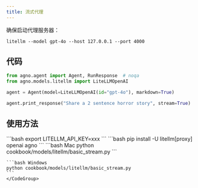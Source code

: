 ```yaml
---
title: 流式代理
---
```


确保启动代理服务器：

```shell
litellm --model gpt-4o --host 127.0.0.1 --port 4000
```

## 代码

```python cookbook/models/litellm_openai/basic_stream.py
from agno.agent import Agent, RunResponse  # noqa
from agno.models.litellm import LiteLLMOpenAI

agent = Agent(model=LiteLLMOpenAI(id="gpt-4o"), markdown=True)

agent.print_response("Share a 2 sentence horror story", stream=True)
```

## 使用方法

<Steps>
  <Snippet file="create-venv-step.mdx" />

  <Step title="设置你的 API 密钥">
    ```bash
    export LITELLM_API_KEY=xxx
    ```
  </Step>

  <Step title="安装库">
    ```bash
    pip install -U litellm[proxy] openai agno
    ```
  </Step>

  <Step title="运行代理">
    <CodeGroup>
    ```bash Mac
    python cookbook/models/litellm/basic_stream.py
    ```

    ```bash Windows
    python cookbook/models/litellm/basic_stream.py
    ```
    </CodeGroup>
  </Step>
</Steps>